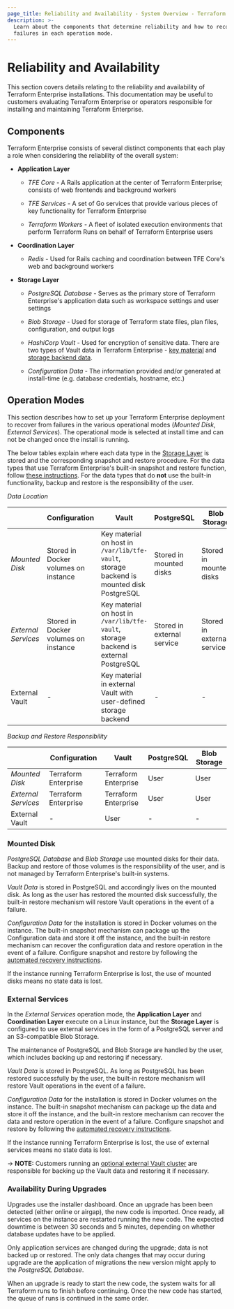 ```yaml
---
page_title: Reliability and Availability - System Overview - Terraform Enterprise
description: >-
  Learn about the components that determine reliability and how to recover from
  failures in each operation mode.
---
```


# Reliability and Availability

This section covers details relating to the reliability and availability of
Terraform Enterprise installations. This documentation may be
useful to customers evaluating Terraform Enterprise or operators responsible for installing and
maintaining Terraform Enterprise.

## Components

Terraform Enterprise consists of several distinct components that each play a
role when considering the reliability of the overall system:

- **Application Layer**

  - _TFE Core_ - A Rails application at the center of Terraform Enterprise;
    consists of web frontends and background workers

  - _TFE Services_ - A set of Go services that provide various pieces of key
    functionality for Terraform Enterprise

  - _Terraform Workers_ - A fleet of isolated execution environments that
    perform Terraform Runs on behalf of Terraform Enterprise users

- **Coordination Layer**

  - _Redis_ - Used for Rails caching and coordination between TFE Core's web
    and background workers

- **Storage Layer**

  - _PostgreSQL Database_ - Serves as the primary store of Terraform
    Enterprise's application data such as workspace settings and user settings

  - _Blob Storage_ - Used for storage of Terraform state files, plan files,
    configuration, and output logs

  - _HashiCorp Vault_ - Used for encryption of sensitive data. There are
    two types of Vault data in Terraform Enterprise -
    [key material](/vault/docs/concepts/seal) and
    [storage backend data](/vault/docs/configuration/storage).

  - _Configuration Data_ - The information provided and/or generated at
    install-time (e.g. database credentials, hostname, etc.)

## Operation Modes

This section describes how to set up your Terraform Enterprise deployment to recover from
failures in the various operational modes (_Mounted Disk_, _External_
_Services_). The operational mode is selected at install time and can not be
changed once the install is running.

The below tables explain where each data type in the
[Storage Layer](#components) is stored and
the corresponding snapshot and restore procedure. For the data types that use
Terraform Enterprise's built-in snapshot and restore function, follow
[these instructions](/terraform/enterprise/replicated/administration/infrastructure/automated-recovery). For the data types that do
**not** use the built-in functionality, backup and restore is the responsibility
of the user.

_Data Location_

|                     | Configuration                        | Vault                                                                                    | PostgreSQL                 | Blob Storage               |
| ------------------- | ------------------------------------ | ---------------------------------------------------------------------------------------- | -------------------------- | -------------------------- |
| _Mounted Disk_      | Stored in Docker volumes on instance | Key material on host in `/var/lib/tfe-vault`, storage backend is mounted disk PostgreSQL | Stored in mounted disks    | Stored in mounted disks    |
| _External Services_ | Stored in Docker volumes on instance | Key material on host in `/var/lib/tfe-vault`, storage backend is external PostgreSQL     | Stored in external service | Stored in external service |
| External Vault      | -                                    | Key material in external Vault with user-defined storage backend                         | -                          | -                          |

_Backup and Restore Responsibility_

|                     | Configuration        | Vault                | PostgreSQL | Blob Storage |
| ------------------- | -------------------- | -------------------- | ---------- | ------------ |
| _Mounted Disk_      | Terraform Enterprise | Terraform Enterprise | User       | User         |
| _External Services_ | Terraform Enterprise | Terraform Enterprise | User       | User         |
| External Vault      | -                    | User                 | -          | -            |

### Mounted Disk

_PostgreSQL Database_ and _Blob Storage_ use mounted disks for their
data. Backup and restore of those volumes is the responsibility of the user, and
is not managed by Terraform Enterprise's built-in systems.

_Vault Data_ is stored in PostgreSQL and accordingly lives on the mounted disk. As
long as the user has restored the mounted disk successfully, the built-in restore
mechanism will restore Vault operations in the event of a failure.

_Configuration Data_ for the installation is stored in Docker
volumes on the instance. The built-in snapshot mechanism can package up the
Configuration data and store it off the instance, and the built-in restore
mechanism can recover the configuration data and restore
operation in the event of a failure.
Configure snapshot and restore by following the [automated recovery instructions](/terraform/enterprise/replicated/administration/infrastructure/automated-recovery).

If the instance running Terraform Enterprise is lost, the use of mounted disks
means no state data is lost.

### External Services

In the _External Services_ operation mode, the
**Application Layer** and **Coordination Layer** execute on a Linux instance,
but the **Storage Layer** is configured to use external services in the form of
a PostgreSQL server and an S3-compatible Blob Storage.

The maintenance of PostgreSQL and Blob Storage are handled by the user,
which includes backing up and restoring if necessary.

_Vault Data_ is stored in PostgreSQL. As long as PostgreSQL has been restored
successfully by the user, the built-in restore mechanism will restore Vault
operations in the event of a failure.

_Configuration Data_ for the installation is stored in Docker
volumes on the instance. The built-in snapshot mechanism can package up the
data and store it off the instance, and the built-in restore
mechanism can recover the data and restore operation in the event of a failure.
Configure snapshot and restore by following the [automated recovery instructions](/terraform/enterprise/replicated/administration/infrastructure/automated-recovery).

If the instance running Terraform Enterprise is lost, the use of
external services means no state data is lost.

-> **NOTE:** Customers running an [optional external Vault cluster](/terraform/enterprise/replicated/install/vault) are
responsible for backing up the Vault data and restoring it if necessary.

### Availability During Upgrades

Upgrades use the installer dashboard.
Once an upgrade has been been detected (either online or airgap), the new code
is imported. Once ready, all services on the instance are restarted running
the new code. The expected downtime is between 30 seconds and 5 minutes,
depending on whether database updates have to be applied.

Only application services are changed during the upgrade; data is not backed up
or restored. The only data changes that may occur during upgrade are the application of
migrations the new version might apply to the _PostgreSQL Database_.

When an upgrade is ready to start the new code, the system waits for all
Terraform runs to finish before continuing. Once the new code has started, the
queue of runs is continued in the same order.
